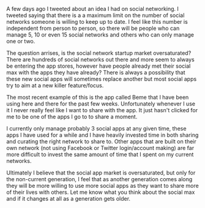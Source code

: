 
A few days ago I tweeted about an idea I had on social networking. I tweeted
saying that there is a a maximum limit on the number of social networks someone
is willing to keep up to date. I feel like this number is independent from
person to person, so there will be people who can manage 5, 10 or even 15 social
networks and others who can only manage one or two.

The question arrises, is the social network startup market oversaturated? There
are hundreds of social networks out there and more seem to always be entering
the app stores, however have people already met their social max with the apps
they have already? There is always a possibility that these new social apps will
sometimes replace another but most social apps try to aim at a new killer
feature/focus.

The most recent example of this is the app called Beme that I have been using
here and there for the past few weeks. Unfortunately whenever I use it I never
really feel like I want to share with the app. It just hasn't clicked for me to
be one of the apps I go to to share a moment.

I currently only manage probably 3 social apps at any given time, these apps I
have used for a while and I have heavily invested time in both sharing and
curating the right network to share to. Other apps that are built on their own
network (not using Facebook or Twitter login/account making) are far more
difficult to invest the same amount of time that I spent on my current networks.

Ultimately I believe that the social app market is oversaturated, but only for
the non-current generation, I feel that as another generation comes along they
will be more willing to use more social apps as they want to share more of their
lives with others. Let me know what you think about the social max and if it
changes at all as a generation gets older.
